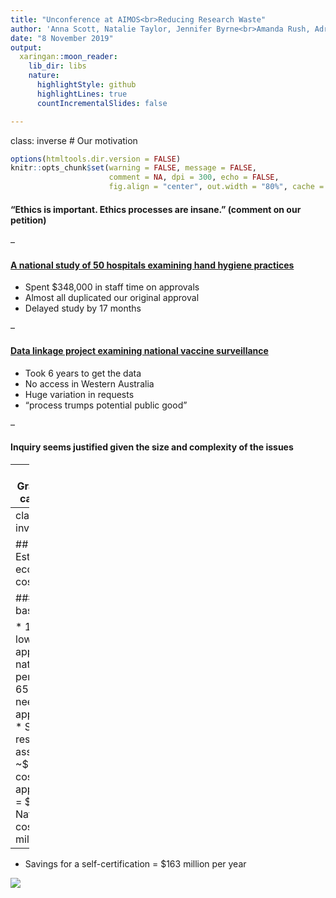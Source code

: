 ---
title: "Unconference at AIMOS<br>Reducing Research Waste"
author: 'Anna Scott, Natalie Taylor, Jennifer Byrne<br>Amanda Rush, Adrian Barnett<br> `r icon::fa("twitter")` <a href="https://twitter.com/aidybarnett"> @aidybarnett</a><br> `r icon::fa("paper-plane")` <a href="mailto:a.barnett@qut.edu.au">a.barnett@qut.edu.au </a><br>'
date: "8 November 2019"
output:
  xaringan::moon_reader:
    lib_dir: libs
    nature:
      highlightStyle: github
      highlightLines: true
      countIncrementalSlides: false

---
class: inverse
# Our motivation

```{r setup, include=FALSE}
options(htmltools.dir.version = FALSE)
knitr::opts_chunk$set(warning = FALSE, message = FALSE, 
                      comment = NA, dpi = 300, echo = FALSE,
                      fig.align = "center", out.width = "80%", cache = FALSE)
```

#### "Ethics is important. Ethics processes are insane." (comment on our petition)

--

#### [A national study of 50 hospitals examining hand hygiene practices](https://researchintegrityjournal.biomedcentral.com/articles/10.1186/s41073-016-0023-6)

* Spent $348,000 in staff time on approvals
* Almost all duplicated our original approval
* Delayed study by 17 months

--

#### [Data linkage project examining national vaccine surveillance](https://onlinelibrary.wiley.com/doi/full/10.1111/1753-6405.12929)

* Took 6 years to get the data
* No access in Western Australia
* Huge variation in requests
* "process trumps potential public good"

--

#### Inquiry seems justified given the size and complexity of the issues

---
## Grassroots campaign

#### Fobbed off when I wrote to minister 2 years ago

#### [Aimed to get more support](https://www.thepetitionsite.com/en-au/981/617/971/we-need-a-national-inquiry-to-streamlineimprove-research-ethics-and-governance-in-australia/)

```{r, out.width= '50%'}
knitr::include_graphics("https://raw.githubusercontent.com/agbarnett/talks/master/AIMOS/figures/petition.png")
```

---
class: inverse

## Estimated economic cost

#### Costs based on:

* 14,200 low-risk applications nationally per year
* 65 days needed per application
* Salary research assistant ~$66K; cost per application = $12K
* National cost $168 million
--

* Savings for a self-certification = $163 million per year
  
![](https://media.giphy.com/media/xUA7bedqb7WksxLeb6/giphy.gif) 

